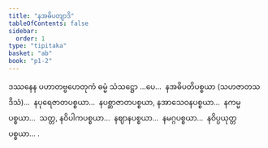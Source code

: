 ```yaml
---
title: "နအဓိပတျာဒိ"
tableOfContents: false
sidebar:
  order: 1
type: "tipitaka"
basket: "ab"
book: "p1-2"
---
```



<DynamicBreadcrumb />

<Division number="71" book="p1-2" e="ch" v="37" p="211">

<Paragraph number="1260" book="p1-2">
ဒဿနေန ပဟာတဗ္ဗဟေတုကံ ဓမ္မံ သံသဋ္ဌော …ပေ…  နအဓိပတိပစ္စယာ (သဟဇာတသဒိသံ)…  နပုရေဇာတပစ္စယာ…  နပစ္ဆာဇာတပစ္စယာ, နအာသေဝနပစ္စယာ…  နကမ္မပစ္စယာ…  သတ္တ, နဝိပါကပစ္စယာ…  နဈာနပစ္စယာ…  နမဂ္ဂပစ္စယာ…  နဝိပ္ပယုတ္တပစ္စယာ… .
</Paragraph>
</Division>